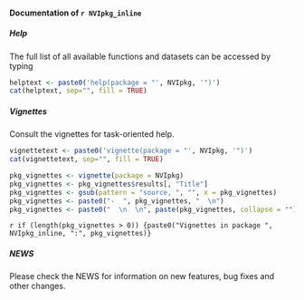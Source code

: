 #### Documentation of `r NVIpkg_inline`
##### Help
The full list of all available functions and datasets can be accessed by typing
``` r
helptext <- paste0('help(package = "', NVIpkg, '")')
cat(helptext, sep="", fill = TRUE)
```

##### Vignettes

Consult the vignettes for task-oriented help.
``` r
vignettetext <- paste0('vignette(package = "', NVIpkg, '")')
cat(vignettetext, sep="", fill = TRUE)
```

```r
pkg_vignettes <- vignette(package = NVIpkg)
pkg_vignettes <- pkg_vignettes$results[, "Title"]
pkg_vignettes <- gsub(pattern = "source, ", "", x = pkg_vignettes)
pkg_vignettes <- paste0("-  ", pkg_vignettes, "  \n")
pkg_vignettes <- paste0("  \n  \n", paste(pkg_vignettes, collapse = ""), "  \n")
```

`r if (length(pkg_vignettes > 0)) {paste0("Vignettes in package ", NVIpkg_inline, ":", pkg_vignettes)}`

##### NEWS

Please check the NEWS for information on new features, bug fixes and other changes.

